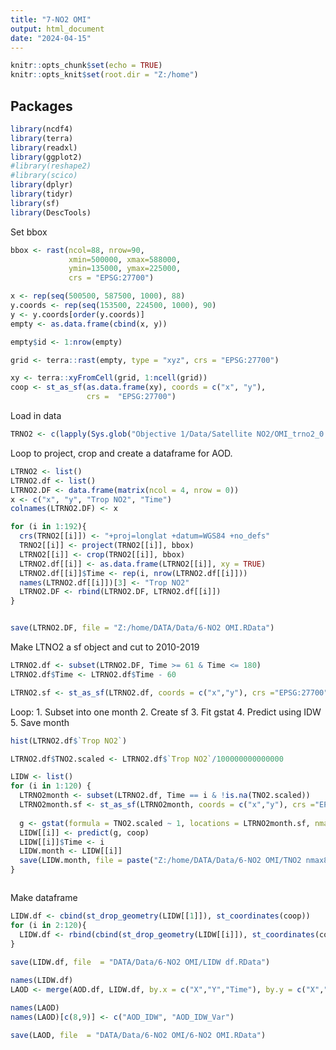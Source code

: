 ---
title: "7-NO2 OMI"
output: html_document
date: "2024-04-15"
---

```{r setup, include=FALSE}
knitr::opts_chunk$set(echo = TRUE)
knitr::opts_knit$set(root.dir = "Z:/home")

```

## Packages 

```{r packages, echo= FALSE}

library(ncdf4)
library(terra)
library(readxl)
library(ggplot2)
#library(reshape2)
#library(scico)
library(dplyr)
library(tidyr)
library(sf)
library(DescTools)

```

Set bbox

```{r box}
bbox <- rast(ncol=88, nrow=90, 
             xmin=500000, xmax=588000,
             ymin=135000, ymax=225000,
             crs = "EPSG:27700")

x <- rep(seq(500500, 587500, 1000), 88)
y.coords <- rep(seq(153500, 224500, 1000), 90)
y <- y.coords[order(y.coords)]
empty <- as.data.frame(cbind(x, y))

empty$id <- 1:nrow(empty)

grid <- terra::rast(empty, type = "xyz", crs = "EPSG:27700")

xy <- terra::xyFromCell(grid, 1:ncell(grid))
coop <- st_as_sf(as.data.frame(xy), coords = c("x", "y"),
                 crs =  "EPSG:27700")


```


Load in data

```{r data}

TRNO2 <- c(lapply(Sys.glob("Objective 1/Data/Satellite NO2/OMI_trno2_0.10x0.10*_Col3_V4.tif"), terra::rast))

```

Loop to project, crop and create a dataframe for AOD.

```{r loop}

LTRNO2 <- list()
LTRNO2.df <- list()
LTRNO2.DF <- data.frame(matrix(ncol = 4, nrow = 0))
x <- c("x", "y", "Trop NO2", "Time")
colnames(LTRNO2.DF) <- x

for (i in 1:192){
  crs(TRNO2[[i]]) <- "+proj=longlat +datum=WGS84 +no_defs"
  TRNO2[[i]] <- project(TRNO2[[i]], bbox)
  LTRNO2[[i]] <- crop(TRNO2[[i]], bbox)
  LTRNO2.df[[i]] <- as.data.frame(LTRNO2[[i]], xy = TRUE)
  LTRNO2.df[[i]]$Time <- rep(i, nrow(LTRNO2.df[[i]]))
  names(LTRNO2.df[[i]])[3] <- "Trop NO2"
  LTRNO2.DF <- rbind(LTRNO2.DF, LTRNO2.df[[i]])
}


save(LTRNO2.DF, file = "Z:/home/DATA/Data/6-NO2 OMI.RData")


```


Make LTNO2 a sf object and cut to 2010-2019

```{r object}
LTRNO2.df <- subset(LTRNO2.DF, Time >= 61 & Time <= 180)
LTRNO2.df$Time <- LTRNO2.df$Time - 60

LTRNO2.sf <- st_as_sf(LTRNO2.df, coords = c("x","y"), crs ="EPSG:27700")

```

Loop:
1. Subset into one month
2. Create sf
3. Fit gstat
4. Predict using IDW
5. Save month

```{r loop, echo = FALSE}
hist(LTRNO2.df$`Trop NO2`)

LTRNO2.df$TNO2.scaled <- LTRNO2.df$`Trop NO2`/100000000000000

LIDW <- list()
for (i in 1:120) {
  LTRNO2month <- subset(LTRNO2.df, Time == i & !is.na(TNO2.scaled))
  LTRNO2month.sf <- st_as_sf(LTRNO2month, coords = c("x","y"), crs ="EPSG:27700")
  
  g <- gstat(formula = TNO2.scaled ~ 1, locations = LTRNO2month.sf, nmax = 8, set = list(idp = 2))
  LIDW[[i]] <- predict(g, coop)
  LIDW[[i]]$Time <- i
  LIDW.month <- LIDW[[i]]
  save(LIDW.month, file = paste("Z:/home/DATA/Data/6-NO2 OMI/TNO2 nmax8 ", i, ".RData", sep = ""))
}



```

Make dataframe

```{r dataframe}

LIDW.df <- cbind(st_drop_geometry(LIDW[[1]]), st_coordinates(coop))
for (i in 2:120){
  LIDW.df <- rbind(cbind(st_drop_geometry(LIDW[[i]]), st_coordinates(coop)), LIDW.df)
} 
                   
save(LIDW.df, file  = "DATA/Data/6-NO2 OMI/LIDW df.RData")

names(LIDW.df)
LAOD <- merge(AOD.df, LIDW.df, by.x = c("X","Y","Time"), by.y = c("X","Y","Time"), all = TRUE)

names(LAOD)
names(LAOD)[c(8,9)] <- c("AOD_IDW", "AOD_IDW_Var")

save(LAOD, file  = "DATA/Data/6-NO2 OMI/6-NO2 OMI.RData")




```
